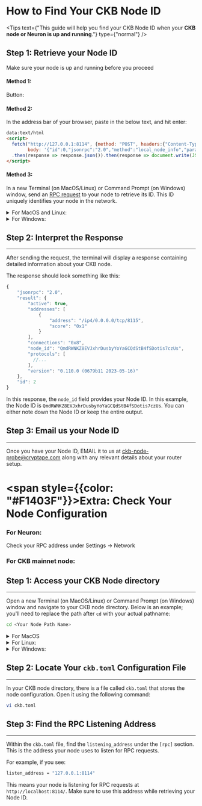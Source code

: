 <MarginContainer top={3.06} />

# How to Find Your CKB Node ID
<MarginContainer top={2} />

<Tips text={"This guide will help you find your CKB Node ID when your **CKB node or Neuron is up and running**."} type={"normal"} />

<MarginContainer top={2.5} />

## Step 1: Retrieve your Node ID
<MarginContainer top={0.5} />

Make sure your node is up and running before you proceed

#### Method 1:
Button:
<GetRequestInfo />

<MarginContainer top={1.5} />

#### Method 2:
In the address bar of your browser, paste in the below text, and hit enter:
```html
data:text/html
<script>
  fetch("http://127.0.0.1:8114", {method: "POST", headers:{"Content-Type": "application/json"},
        body: '{"id":0,"jsonrpc":"2.0","method":"local_node_info","params":[]}'})
  .then(response => response.json()).then(response => document.write(JSON.stringify(response)));
</script>
```

<MarginContainer top={1.5} />

#### Method 3:

<MarginContainer top={1} />

In a new Terminal (on MacOS/Linux) or Command Prompt (on Windows) window, send an [RPC request](https://github.com/nervosnetwork/ckb/tree/develop/rpc#method-local_node_info) to your node to retrieve its ID. This ID uniquely identifies your node in the network.

<MarginContainer top={1.5} />

<details>
    <summary>For MacOS and Linux:</summary>
    ```bash
curl -X "POST" "http://localhost:8114/" \
        -H 'Content-Type: application/json' \
        -d $'{
        "id": 2,
        "jsonrpc": "2.0",
        "method": "local_node_info",
        "params": []
}'
    ```
</details>

<MarginContainer top={1.5} />

<details>
    <summary>For Windows:</summary>
    ```bash
    curl -X POST -H "Content-Type: application/json"
        -d
            "{"id": 2, "jsonrpc": "2.0", "method": "local_node_info", "params": []}"
        http://localhost:8114 | powershell -command "
        $json = $input | ConvertFrom-Json;
        $result = $json.result;
        $result | ConvertTo-Json;
        $result | ConvertTo-Json | Set-Clipboard; $result"
    }'
    ```
</details>

<MarginContainer top={1.5} />

<TipsArea type="note" text="If you have changed the default RPC address `http://localhost:8114/` in your CKB [node configuration](#extra-check-your-node-configuration), make sure to replace it in the commands above." />

<MarginContainer top={2.5} />

## Step 2: Interpret the Response

<MarginContainer top={0.5} />

---

<MarginContainer top={1} />

After sending the request, the terminal will display a response containing detailed information about your CKB node.

<MarginContainer top={1} />

The response should look something like this:

<MarginContainer top={1} />

```javascript
{
    "jsonrpc": "2.0",
    "result": {
        "active": true,
        "addresses": [
            {
                "address": "/ip4/0.0.0.0/tcp/8115",
                "score": "0x1"
            }
        ],
        "connections": "0x8",
        "node_id": "QmdRWNKZ8EVJxhrDusbyYoYaGCQdStB4fSDotis7czUs",
        "protocols": [
          //...
        ],
        "version": "0.110.0 (0679b11 2023-05-16)"
    },
    "id": 2
}
```

<MarginContainer top={1.5} />

In this response, the `node_id` field provides your Node ID. In this example, the Node ID is `QmdRWNKZ8EVJxhrDusbyYoYaGCQdStB4fSDotis7czUs`. You can either note down the Node ID or keep the entire output.

<MarginContainer top={2.5} />

## Step 3: Email us your Node ID

<MarginContainer top={0.5} />

---

<MarginContainer top={1} />

Once you have your Node ID, EMAIL it to us at [ckb-node-probe@cryptape.com](ckb-node-probe@cryptape.com) along with any relevant details about your router setup.

<MarginContainer top={4} />

# <span style={{color: "#F1403F"}}>Extra:</span> Check Your Node Configuration

<MarginContainer top={1.5} />

<Tips type="note" text="If you're unsure about your RPC address, follow the steps below to verify it:" />

<MarginContainer top={1.5} />

### For Neuron:

<MarginContainer top={0.5} />

Check your RPC address under Settings -> Network

<MarginContainer top={2} />

### For CKB mainnet node:

<MarginContainer top={1} />

## Step 1: Access your CKB Node directory

<MarginContainer top={0.5} />

---

<MarginContainer top={1} />


Open a new Terminal (on MacOS/Linux) or Command Prompt (on Windows) window and navigate to your CKB node directory. Below is an example; you'll need to replace the path after `cd` with your actual pathname:

<MarginContainer top={1} />

```bash
cd <Your Node Path Name>
```

<MarginContainer top={1.5} />

<details>
    <summary>For MacOS</summary>
    ```bash
    cd /Users/[UserName]/Documents/ckb_v0.108.1_aarch64-apple-darwin
    ```
</details>

<MarginContainer top={1.5} />

<details>
    <summary>For Linux:</summary>
    ```bash
    # Here we assume you download ckb from our Github's release page and untar-ed it directly
    # possible previous steps:
    # cd ~/Downloads && \
    # wget https://github.com/nervosnetwork/ckb/releases/download/v0.111.0-rc8/ckb_v0.111.0-rc8_x86_64-unknown-linux-gnu.tar.gz && \
    # tar -xvf ckb_v0.111.0-rc8_x86_64-unknown-linux-gnu.tar.gz
    cd ~/Downloads/ckb_v0.111.0-rc8_x86_64-unknown-linux-gnu
    ```
</details>

<MarginContainer top={1.5} />

<details>
    <summary>For Windows:</summary>
    ```bash
    cd C:\ckb\ckb_v0.104.1_x86_64-pc-windows-msvc
    ```
</details>

<MarginContainer top={2.5} />

## Step 2: Locate Your `ckb.toml` Configuration File

<MarginContainer top={0.5} />

---
In your CKB node directory, there is a file called `ckb.toml` that stores the node configuration. Open it using the following command:

<MarginContainer top={1} />

```bash
vi ckb.toml
```

<MarginContainer top={2.5} />

## Step 3: Find the RPC Listening Address

<MarginContainer top={1} />

---

<MarginContainer top={1} />

Within the `ckb.toml` file, find the `listening_address` under the `[rpc]` section. This is the address your node uses to listen for RPC requests.

For example, if you see:

<MarginContainer top={1} />

```bash
listen_address = "127.0.0.1:8114"
```

<MarginContainer top={1.5} />

This means your node is listening for RPC requests at `http://localhost:8114/`. Make sure to use this address while retrieving your Node ID.

<MarginContainer bottom={3} />
